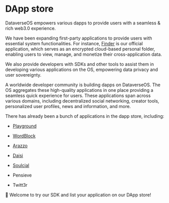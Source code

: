 # DApp store

DataverseOS empowers various dapps to provide users with a seamless & rich web3.0 experience.

We have been expanding first-party applications to provide users with essential system functionalities.
For instance, [Finder](https://dataverse-os.com/finder) is our official application, which serves as an encrypted cloud-based personal folder,
enabling users to view, manage, and monetize their cross-application data.

We also provide developers with SDKs and other tools to assist them in developing various applications on the OS,
empowering data privacy and user sovereignty.

A worldwide developer community is building dapps on DataverseOS. The OS aggregates these high-quality applications
in one place providing a seamless quick experience for users.
These applications span across various domains, including decentralized social networking, creator tools, personalized user profiles, news and information, and more.

There has already been a bunch of applications in the dapp store, including:

- [Playground](https://playground.dataverse-os.com)

- [WordBlock](https://chrome.google.com/webstore/detail/wordblock/jbihofgilkjgaofihhklnkeocejckcjk)

- [Arazzo](https://venerable-queijadas-290c8d.netlify.app/)

- [Daisi](https://daisi.social/)

- [Soulcial](https://soulcial.discoverse.club/)

- Pensieve

- Twitt3r

🚀 Welcome to try our SDK and list your application on our DApp store!
